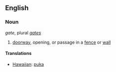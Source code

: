 ==English==
===Noun===
''gate'', plural ''[[gates]]''

# [[doorway]], opening, or passage in a [[fence]] or [[wall]]

====Translations====
*[[Hawaiian]]: [[puka]]